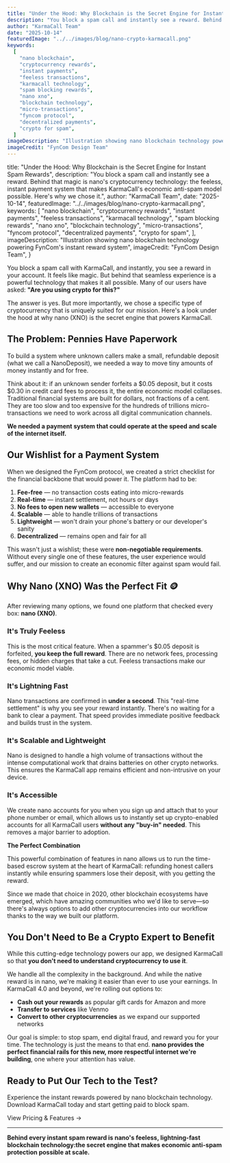 ```yaml
---
title: "Under the Hood: Why Blockchain is the Secret Engine for Instant Spam Rewards"
description: "You block a spam call and instantly see a reward. Behind that magic is nano's cryptocurrency technology: the feeless, instant payment system that makes KarmaCall's economic anti-spam model possible. Here's why we chose it."
author: "KarmaCall Team"
date: "2025-10-14"
featuredImage: "../../images/blog/nano-crypto-karmacall.png"
keywords:
  [
    "nano blockchain",
    "cryptocurrency rewards",
    "instant payments",
    "feeless transactions",
    "karmacall technology",
    "spam blocking rewards",
    "nano xno",
    "blockchain technology",
    "micro-transactions",
    "fyncom protocol",
    "decentralized payments",
    "crypto for spam",
  ]
imageDescription: "Illustration showing nano blockchain technology powering FynCom's instant reward system"
imageCredit: "FynCom Design Team"
---
```


  title: "Under the Hood: Why Blockchain is the Secret Engine for Instant Spam Rewards",
  description:
    "You block a spam call and instantly see a reward. Behind that magic is nano's cryptocurrency technology: the feeless, instant payment system that makes KarmaCall's economic anti-spam model possible. Here's why we chose it.",
  author: "KarmaCall Team",
  date: "2025-10-14",
  featuredImage: "../../images/blog/nano-crypto-karmacall.png",
  keywords: [
    "nano blockchain",
    "cryptocurrency rewards",
    "instant payments",
    "feeless transactions",
    "karmacall technology",
    "spam blocking rewards",
    "nano xno",
    "blockchain technology",
    "micro-transactions",
    "fyncom protocol",
    "decentralized payments",
    "crypto for spam",
  ],
  imageDescription: "Illustration showing nano blockchain technology powering FynCom's instant reward system",
  imageCredit: "FynCom Design Team",
}

<Wrapper seo={meta}>

You block a spam call with KarmaCall, and instantly, you see a reward in your account. It feels like magic. But behind that seamless experience is a powerful technology that makes it all possible. Many of our users have asked: **"Are you using crypto for this?"**

The answer is yes. But more importantly, we chose a specific type of cryptocurrency that is uniquely suited for our mission. Here's a look under the hood at why nano (XNO) is the secret engine that powers KarmaCall.

## The Problem: Pennies Have Paperwork

To build a system where unknown callers make a small, refundable deposit (what we call a <Link to="/white-paper-original-scam-calls">NanoDeposit</Link>), we needed a way to move tiny amounts of money instantly and for free.

Think about it: if an unknown sender forfeits a $0.05 deposit, but it costs $0.30 in credit card fees to process it, the entire economic model collapses. Traditional financial systems are built for dollars, not fractions of a cent. They are too slow and too expensive for the hundreds of trillions micro-transactions we need to work across all digital communication channels.

**We needed a payment system that could operate at the speed and scale of the internet itself.**

## Our Wishlist for a Payment System

When we designed the FynCom protocol, we created a strict checklist for the financial backbone that would power it. The platform had to be:

<div style={{
  background: "var(--color-background-alt, #f8fafc)",
  padding: "1.5rem",
  borderRadius: "8px",
  marginBottom: "1.5rem",
  border: "1px solid var(--border-color, #e2e8f0)",
}}>

1. **Fee-free** — no transaction costs eating into micro-rewards
2. **Real-time** — instant settlement, not hours or days
3. **No fees to open new wallets** — accessible to everyone
4. **Scalable** — able to handle trillions of transactions
5. **Lightweight** — won't drain your phone's battery or our developer's sanity
6. **Decentralized** — remains open and fair for all

</div>

This wasn't just a wishlist; these were **non-negotiable requirements**. Without every single one of these features, the user experience would suffer, and our mission to create an economic filter against spam would fail.

## Why Nano (XNO) Was the Perfect Fit 🪙

After reviewing many options, we found one platform that checked every box: **nano (XNO)**.

### It's Truly Feeless

This is the most critical feature. When a spammer's $0.05 deposit is forfeited, **you keep the full reward**. There are no network fees, processing fees, or hidden charges that take a cut. Feeless transactions make our economic model viable.

### It's Lightning Fast

Nano transactions are confirmed in **under a second**. This "real-time settlement" is why you see your reward instantly. There's no waiting for a bank to clear a payment. That speed provides immediate positive feedback and builds trust in the system.

### It's Scalable and Lightweight

Nano is designed to handle a high volume of transactions without the intense computational work that drains batteries on other crypto networks. This ensures the KarmaCall app remains efficient and non-intrusive on your device.

### It's Accessible

We create nano accounts for you when you sign up and attach that to your phone number or email, which allows us to instantly set up crypto-enabled accounts for all KarmaCall users **without any "buy-in" needed**. This removes a major barrier to adoption.

<div style={{
  background: "var(--color-background-alt, #ecfdf5)",
  padding: "1.5rem",
  borderRadius: "8px",
  marginBottom: "1.5rem",
  border: "1px solid var(--karmacall-green, #10b981)",
}}>

**The Perfect Combination**

This powerful combination of features in nano allows us to run the time-based escrow system at the heart of KarmaCall: refunding honest callers instantly while ensuring spammers lose their deposit, with you getting the reward.

Since we made that choice in 2020, other blockchain ecosystems have emerged, which have amazing communities who we'd like to serve—so there's always options to add other cryptocurrencies into our workflow thanks to the way we built our platform.

</div>

## You Don't Need to Be a Crypto Expert to Benefit

While this cutting-edge technology powers our app, we designed KarmaCall so that **you don't need to understand cryptocurrency to use it**.

We handle all the complexity in the background. And while the native reward is in nano, we're making it easier than ever to use your earnings. In KarmaCall 4.0 and beyond, we're rolling out options to:

- **Cash out your rewards** as popular gift cards for Amazon and more
- **Transfer to services** like Venmo
- **Convert to other cryptocurrencies** as we expand our supported networks

Our goal is simple: to stop spam, end digital fraud, and reward you for your time. The technology is just the means to that end. **nano provides the perfect financial rails for this new, more respectful internet we're building**, one where your attention has value.

## Ready to Put Our Tech to the Test?

Experience the instant rewards powered by nano blockchain technology. Download KarmaCall today and start getting paid to block spam.

<div className="button-container" style={{ marginTop: "1.5rem" }}>
  <DownloadKarmacallButton />
</div>

<div style={{ marginTop: "1rem" }}>
  <Link to="/pricing">View Pricing & Features →</Link>
</div>

---

**Behind every instant spam reward is nano's feeless, lightning-fast blockchain technology:the secret engine that makes economic anti-spam protection possible at scale.**

</Wrapper>
